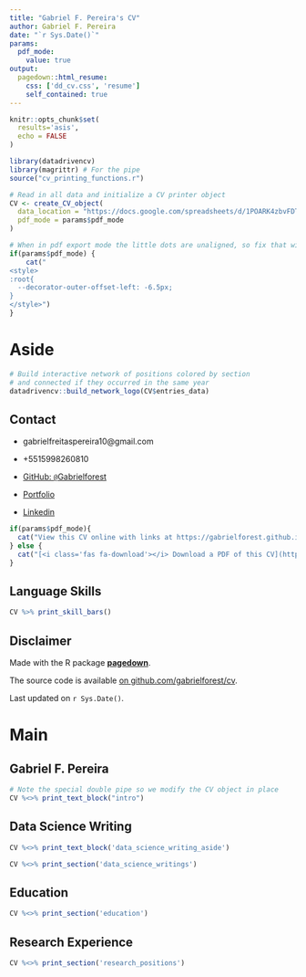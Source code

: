 ```yaml
---
title: "Gabriel F. Pereira's CV"
author: Gabriel F. Pereira
date: "`r Sys.Date()`"
params:
  pdf_mode:
    value: true
output:
  pagedown::html_resume:
    css: ['dd_cv.css', 'resume']
    self_contained: true
---
```


```r
knitr::opts_chunk$set(
  results='asis', 
  echo = FALSE
)

library(datadrivencv)
library(magrittr) # For the pipe
source("cv_printing_functions.r")

# Read in all data and initialize a CV printer object
CV <- create_CV_object(
  data_location = "https://docs.google.com/spreadsheets/d/1POARK4zbvFDT51n9De3_j6ogu4naX3gxDmiD2qWbF9o/edit?usp=sharing",  
  pdf_mode = params$pdf_mode
)

```


```r
# When in pdf export mode the little dots are unaligned, so fix that with some conditional CSS.
if(params$pdf_mode) {
    cat("
<style>
:root{
  --decorator-outer-offset-left: -6.5px;
}
</style>")
}
```


Aside
================================================================================

```r
# Build interactive network of positions colored by section
# and connected if they occurred in the same year
datadrivencv::build_network_logo(CV$entries_data)
```



## Contact 

- <i class="fa fa-envelope"></i> gabrielfreitaspereira10@gmail.com

- <i class="fa fa-phone"></i> +5515998260810

- <i class="fa fa-github"></i> [GitHub: `@`Gabrielforest](https://github.com/Gabrielforest)

- <i class="fa fa-home"></i>[Portfolio](https://gabrielforest.github.io/portfolio/)

- <i class="fa fa-linkedin"></i> [Linkedin](https://www.linkedin.com/in/gabriel-de-freitas-pereira-925260205)



```r
if(params$pdf_mode){
  cat("View this CV online with links at https://gabrielforest.github.io/cv/")
} else {
  cat("[<i class='fas fa-download'></i> Download a PDF of this CV](https://github.com/gabrielforest/cv/cv.pdf)")
}
```



Language Skills {#skills}
--------------------------------------------------------------------------------

```r
CV %>% print_skill_bars()
```



Disclaimer {#disclaimer}
--------------------------------------------------------------------------------

Made with the R package [**pagedown**](https://github.com/rstudio/pagedown). 

The source code is available [on github.com/gabrielforest/cv](https://github.com/gabrielforest/cv).

Last updated on `r Sys.Date()`.



Main
================================================================================

Gabriel F. Pereira {#title}
--------------------------------------------------------------------------------

```r
# Note the special double pipe so we modify the CV object in place
CV %<>% print_text_block("intro") 
```


Data Science Writing {data-icon=chart-line}
--------------------------------------------------------------------------------

::: aside
```r
CV %<>% print_text_block('data_science_writing_aside')
```
:::

```r
CV %<>% print_section('data_science_writings')
```


Education {data-icon=graduation-cap data-concise=true}
--------------------------------------------------------------------------------

```r
CV %<>% print_section('education')
```


Research Experience {data-icon=laptop}
--------------------------------------------------------------------------------

```r
CV %<>% print_section('research_positions')
```


